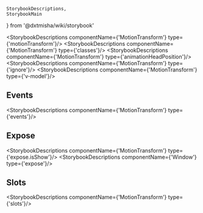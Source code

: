     StorybookDescriptions,
    StorybookMain
} from '@dxtmisha/wiki/storybook'


[//]: # (:documentation-import [!] System label / Системная метка)
[//]: # (:documentation-import [!] System label / Системная метка)

<Meta of={MotionTransform}/>
<StorybookMain
    name={MotionTransformWikiStorybook.getName()}
    description={MotionTransformWikiStorybook.getDescription()}
    story={MotionTransform.MotionTransform}
/>

[//]: # (:documentation-body [!] System label / Системная метка)

<StorybookDescriptions componentName={'MotionTransform'} type={'motionTransform'}/>
<StorybookDescriptions componentName={'MotionTransform'} type={'classes'}/>
<StorybookDescriptions componentName={'MotionTransform'} type={'animationHeadPosition'}/>
<Canvas of={MotionTransform.MotionTransformAnimationHeadPosition}/>
<StorybookDescriptions componentName={'MotionTransform'} type={'ignore'}/>
<Canvas of={MotionTransform.MotionTransformIgnore}/>
<StorybookDescriptions componentName={'MotionTransform'} type={'v-model'}/>
<Canvas of={MotionTransform.MotionTransformVModel}/>
    
[//]: # (:documentation-body [!] System label / Системная метка)

[//]: # (:documentation-events [!] System label / Системная метка)
## Events

<StorybookDescriptions componentName={'MotionTransform'} type={'events'}/>
    
[//]: # (:documentation-events [!] System label / Системная метка)

[//]: # (:documentation-expose [!] System label / Системная метка)
## Expose

<StorybookDescriptions componentName={'MotionTransform'} type={'expose.isShow'}/>
<StorybookDescriptions componentName={'Window'} type={'expose'}/>
    
[//]: # (:documentation-expose [!] System label / Системная метка)

[//]: # (:documentation-slots [!] System label / Системная метка)
## Slots

<StorybookDescriptions componentName={'MotionTransform'} type={'slots'}/>
    
[//]: # (:documentation-slots [!] System label / Системная метка)
